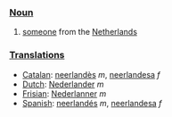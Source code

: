 ===[[Noun]]===

#[[someone]] from the [[Netherlands]]

===[[Translations]]===
*[[Catalan]]: [[neerlandès]] ''m'', [[neerlandesa]] ''f''
*[[Dutch]]:  [[Nederlander]] ''m''
*[[Frisian]]: [[Nederlanner]] ''m''
*[[Spanish]]: [[neerlandés]] ''m'', [[neerlandesa]] ''f''